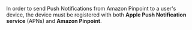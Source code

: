 In order to send Push Notifications from Amazon Pinpoint to a user's device, the device must be registered with both **Apple Push Notification service** (APNs) and **Amazon Pinpoint**.
